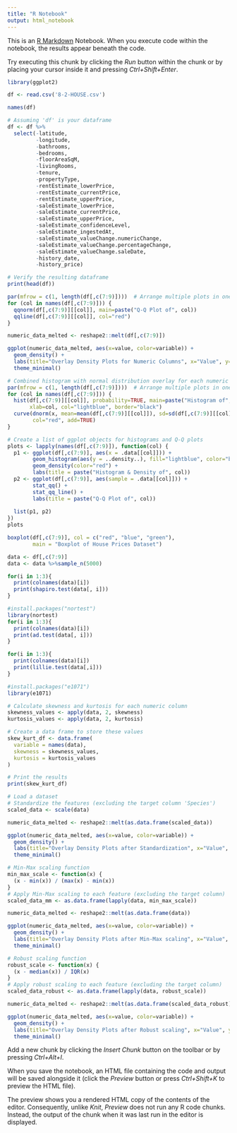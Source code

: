 ```yaml
---
title: "R Notebook"
output: html_notebook
---
```


This is an [R Markdown](http://rmarkdown.rstudio.com) Notebook. When you execute code within the notebook, the results appear beneath the code. 

Try executing this chunk by clicking the *Run* button within the chunk or by placing your cursor inside it and pressing *Ctrl+Shift+Enter*. 
```r
library(ggplot2)
```

```r
df <- read.csv('8-2-HOUSE.csv')
```
```r
names(df)
```
```r
# Assuming 'df' is your dataframe
df <- df %>%
  select(-latitude, 
         -longitude, 
         -bathrooms, 
         -bedrooms, 
         -floorAreaSqM, 
         -livingRooms, 
         -tenure, 
         -propertyType, 
         -rentEstimate_lowerPrice, 
         -rentEstimate_currentPrice, 
         -rentEstimate_upperPrice, 
         -saleEstimate_lowerPrice, 
         -saleEstimate_currentPrice, 
         -saleEstimate_upperPrice, 
         -saleEstimate_confidenceLevel, 
         -saleEstimate_ingestedAt, 
         -saleEstimate_valueChange.numericChange, 
         -saleEstimate_valueChange.percentageChange, 
         -saleEstimate_valueChange.saleDate, 
         -history_date,
         -history_price)

# Verify the resulting dataframe
print(head(df))

```



```r
par(mfrow = c(1, length(df[,c(7:9)])))  # Arrange multiple plots in one row
for (col in names(df[,c(7:9)])) {
  qqnorm(df[,c(7:9)][[col]], main=paste("Q-Q Plot of", col))
  qqline(df[,c(7:9)][[col]], col="red")
}
```
```r
numeric_data_melted <- reshape2::melt(df[,c(7:9)])
```
```r
ggplot(numeric_data_melted, aes(x=value, color=variable)) +
  geom_density() +
  labs(title="Overlay Density Plots for Numeric Columns", x="Value", y="Density") +
  theme_minimal()
```
```r
# Combined histogram with normal distribution overlay for each numeric column
par(mfrow = c(1, length(df[,c(7:9)])))  # Arrange multiple plots in one row
for (col in names(df[,c(7:9)])) {
  hist(df[,c(7:9)][[col]], probability=TRUE, main=paste("Histogram of", col), 
       xlab=col, col="lightblue", border="black")
  curve(dnorm(x, mean=mean(df[,c(7:9)][[col]]), sd=sd(df[,c(7:9)][[col]])), 
        col="red", add=TRUE)
}
```
```r
# Create a list of ggplot objects for histograms and Q-Q plots
plots <- lapply(names(df[,c(7:9)]), function(col) {
  p1 <- ggplot(df[,c(7:9)], aes(x = .data[[col]])) + 
        geom_histogram(aes(y = ..density..), fill="lightblue", color="black") +
        geom_density(color="red") + 
        labs(title = paste("Histogram & Density of", col))
  p2 <- ggplot(df[,c(7:9)], aes(sample = .data[[col]])) + 
        stat_qq() + 
        stat_qq_line() +
        labs(title = paste("Q-Q Plot of", col))
  
  list(p1, p2)
})
plots
```
```r
boxplot(df[,c(7:9)], col = c("red", "blue", "green"), 
        main = "Boxplot of House Prices Dataset")
```
```r
data <- df[,c(7:9)]
data <- data %>%sample_n(5000)
```

```r
for(i in 1:3){
  print(colnames(data)[i])
  print(shapiro.test(data[, i]))
}
```
```r
#install.packages("nortest")
library(nortest)
for(i in 1:3){
  print(colnames(data)[i])
  print(ad.test(data[, i]))
}
```
```r
for(i in 1:3){
  print(colnames(data)[i])
  print(lillie.test(data[,i]))
}
```
```r
#install.packages("e1071")
library(e1071)

```

```r
# Calculate skewness and kurtosis for each numeric column
skewness_values <- apply(data, 2, skewness)
kurtosis_values <- apply(data, 2, kurtosis)

# Create a data frame to store these values
skew_kurt_df <- data.frame(
  variable = names(data),
  skewness = skewness_values,
  kurtosis = kurtosis_values
)

# Print the results
print(skew_kurt_df)
```
```r
# Load a dataset
# Standardize the features (excluding the target column 'Species')
scaled_data <- scale(data)
```
```r
numeric_data_melted <- reshape2::melt(as.data.frame(scaled_data))
```
```r
ggplot(numeric_data_melted, aes(x=value, color=variable)) +
  geom_density() +
  labs(title="Overlay Density Plots after Standardization", x="Value", y="Density") +
  theme_minimal()
```
```r
# Min-Max scaling function
min_max_scale <- function(x) {
  (x - min(x)) / (max(x) - min(x))
}
# Apply Min-Max scaling to each feature (excluding the target column)
scaled_data_mm <- as.data.frame(lapply(data, min_max_scale))
```
```r
numeric_data_melted <- reshape2::melt(as.data.frame(data))
```
```r
ggplot(numeric_data_melted, aes(x=value, color=variable)) +
  geom_density() +
  labs(title="Overlay Density Plots after Min-Max scaling", x="Value", y="Density") +
  theme_minimal()
```
```r
# Robust scaling function
robust_scale <- function(x) {
  (x - median(x)) / IQR(x)
}
# Apply robust scaling to each feature (excluding the target column)
scaled_data_robust <- as.data.frame(lapply(data, robust_scale))
```
```r
numeric_data_melted <- reshape2::melt(as.data.frame(scaled_data_robust))
```
```r
ggplot(numeric_data_melted, aes(x=value, color=variable)) +
  geom_density() +
  labs(title="Overlay Density Plots after Robust scaling", x="Value", y="Density") +
  theme_minimal()
```


Add a new chunk by clicking the *Insert Chunk* button on the toolbar or by pressing *Ctrl+Alt+I*.

When you save the notebook, an HTML file containing the code and output will be saved alongside it (click the *Preview* button or press *Ctrl+Shift+K* to preview the HTML file).

The preview shows you a rendered HTML copy of the contents of the editor. Consequently, unlike *Knit*, *Preview* does not run any R code chunks. Instead, the output of the chunk when it was last run in the editor is displayed.